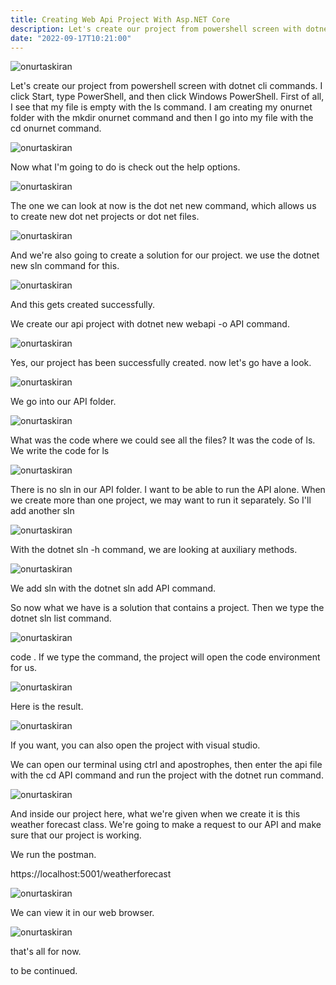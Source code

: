 ```yaml
---
title: Creating Web Api Project With Asp.NET Core
description: Let's create our project from powershell screen with dotnet cli commands. I click Start, type PowerShell, and then click Windows PowerShell.
date: "2022-09-17T10:21:00"
---
```


<img className="w-full rounded-xl" src="https://res.cloudinary.com/djfqidbj1/image/upload/v1671157310/jek4j6etb7ds4imcnqu3.jpg" alt="onurtaskiran" />

Let's create our project from powershell screen with dotnet cli commands. I click Start, type PowerShell, and then click Windows PowerShell. First of all, I see that my file is empty with the ls command. I am creating my onurnet folder with the mkdir onurnet command and then I go into my file with the cd onurnet command. 

 <img className="w-full " src="https://res.cloudinary.com/djfqidbj1/image/upload/v1704647209/bv8iirt44vkvyzbezgmd.jpg" alt="onurtaskiran" />

Now what I'm going to do is check out the help options.

<img className="w-full " src="https://res.cloudinary.com/djfqidbj1/image/upload/v1704647209/jsfrxvqiu1d0qbftarkv.jpg" alt="onurtaskiran" />

The one we can look at now is the dot net new command, which allows us to create new dot net projects or dot net files.

<img className="w-full " src="https://res.cloudinary.com/djfqidbj1/image/upload/v1704647209/k2qrjbv9r8nwxyax7gdh.jpg" alt="onurtaskiran" />

And we're also going to create a solution for our project. we use the dotnet new sln command for this.

<img className="w-full " src="https://res.cloudinary.com/djfqidbj1/image/upload/v1704647205/csfjxevsdjne6j6csllm.jpg" alt="onurtaskiran" />

And this gets created successfully.

We create our api project with dotnet new webapi -o API command.

<img className="w-full " src="https://res.cloudinary.com/djfqidbj1/image/upload/v1704647207/pvs2ogucqpwcnlyibvyz.jpg" alt="onurtaskiran" />

Yes, our project has been successfully created. now let's go have a look.

<img className="w-full " src="https://res.cloudinary.com/djfqidbj1/image/upload/v1704647206/hqbvxzne0gbotwsg4rog.jpg" alt="onurtaskiran" />

We go into our API folder.

<img className="w-full " src="https://res.cloudinary.com/djfqidbj1/image/upload/v1704647207/bbyknvlsccgot6c5cbbw.jpg" alt="onurtaskiran" />

What was the code where we could see all the files? It was the code of ls. We write the code for ls

<img className="w-full " src="https://res.cloudinary.com/djfqidbj1/image/upload/v1704647206/xiqdbckwpn1xhrvp8qwh.jpg" alt="onurtaskiran" />

There is no sln in our API folder. I want to be able to run the API alone. When we create more than one project, we may want to run it separately. So I'll add another sln

<img className="w-full " src="https://res.cloudinary.com/djfqidbj1/image/upload/v1704647207/iqekeqb7cs2cedm88sif.jpg" alt="onurtaskiran" />

With the dotnet sln -h command, we are looking at auxiliary methods.

<img className="w-full " src="https://res.cloudinary.com/djfqidbj1/image/upload/v1704647206/k1c7tbqyw28pnidzm27y.jpg" alt="onurtaskiran" />

We add sln with the dotnet sln add API command.

So now what we have is a solution that contains a project. Then we type the dotnet sln list command.

<img className="w-full " src="https://res.cloudinary.com/djfqidbj1/image/upload/v1704647205/wft4y2mugr3orodrcr1h.jpg" alt="onurtaskiran" />

code . If we type the command, the project will open the code environment for us.

<img className="w-full " src="https://res.cloudinary.com/djfqidbj1/image/upload/v1704647205/yk3d19e8uejdpisodmjg.jpg" alt="onurtaskiran" />

 Here is the result.

<img className="w-full " src="https://res.cloudinary.com/djfqidbj1/image/upload/v1704647207/tzxcnxs0nomgcgwoxhde.jpg" alt="onurtaskiran" />

If you want, you can also open the project with visual studio.

We can open our terminal using ctrl and apostrophes, then enter the api file with the cd API command and run the project with the dotnet run command.

<img className="w-full " src="https://res.cloudinary.com/djfqidbj1/image/upload/v1704647208/kw98znsulvuodvanpp3g.jpg" alt="onurtaskiran" />

And inside our project here, what we're given when we create it is this weather forecast class. We're going to make a request to our API and make sure that our project is working.

We run the postman.

https://localhost:5001/weatherforecast

<img className="w-full " src="https://res.cloudinary.com/djfqidbj1/image/upload/v1704647208/dzublek6cvqu3tgowr0k.jpg" alt="onurtaskiran" />

We can view it in our web browser.

<img className="w-full " src="https://res.cloudinary.com/djfqidbj1/image/upload/v1704647208/t7qmqx2sbq0n4p3zf8at.jpg" alt="onurtaskiran" />

that's all for now.

to be continued.

